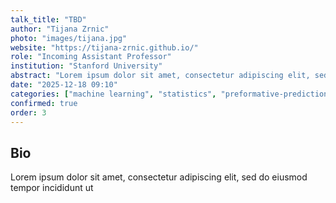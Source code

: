 ```yaml
---
talk_title: "TBD"
author: "Tijana Zrnic"
photo: "images/tijana.jpg"
website: "https://tijana-zrnic.github.io/"
role: "Incoming Assistant Professor"
institution: "Stanford University"
abstract: "Lorem ipsum dolor sit amet, consectetur adipiscing elit, sed do eiusmod tempor incididunt ut"
date: "2025-12-18 09:10"
categories: ["machine learning", "statistics", "preformative-prediction"]
confirmed: true
order: 3
---
```


## Bio
Lorem ipsum dolor sit amet, consectetur adipiscing elit, sed do eiusmod tempor incididunt ut